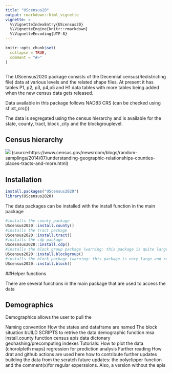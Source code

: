 ```yaml
---
title: "UScensus20"
output: rmarkdown::html_vignette
vignette: >
  %\VignetteIndexEntry{UScensus20}
  %\VignetteEngine{knitr::rmarkdown}
  %\VignetteEncoding{UTF-8}
---
```


```r
knitr::opts_chunk$set(
  collapse = TRUE,
  comment = "#>"
)
```

```r
```
The UScensus2020 package consists of the Decennial census(Redistricting file) data at various levels and the related shape files. At present it has tables P1, p2, p3, p4,p5 and H1 data tables with more tables being added when the new census data gets released.

Data available in this package follows NAD83 CRS (can be checked using sf::st_crs())

The data is segregated using the census hierarchy and is available for the state, county, tract, block ,city and the blockgrouplevel.

## Census hierarchy 
![](/home/smodi/censushierarchy.jpg)
(source:https://www.census.gov/newsroom/blogs/random-samplings/2014/07/understanding-geographic-relationships-counties-places-tracts-and-more.html)

## Installation
```r
install.packages("UScensus2020")
library(UScensus2020)
```

The data packages can be installed with the install function in the main package
```r
#installs the county package
UScensus2020::install.county()
#installs the tract package
UScensus2020::install.tract()
#installs the cdp package
UScesnsus2020::install.cdp()
#installs the block group package (warning: this package is quite large)
UScensus2020::install.blockgroup()
#installs the block package (warning: this package is very large and requires a sufficient amount of space)
UScensus2020::install.block()
```

##Helper functions

There are several functions in the main package that are used to access the data

## Demographics
Demographics allows the user to pull the 

Naming convention
How the states and dataframe are named
The block situation
bUILD SCRIPTS to retrive the data
demographic function
msa
install.county function
census apis
data dictonary
geohashing/precomputing indexes
Tutorials:
How to plot the data (chorolpleth maps)
regression for prediction analysis
Further reading
How drat and github actions are used here
how to contribute
further updates
building the data from the scratch
future updates: the polyclipper function and the comment(x)for regular experssions. Also, a version without the apis

